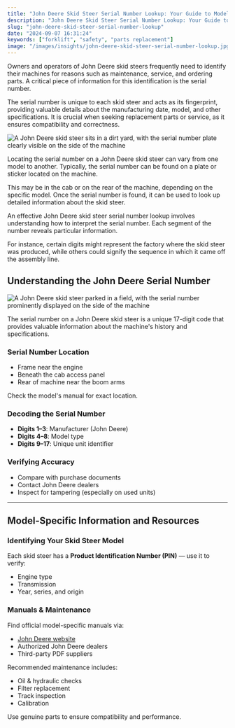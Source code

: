 ```yaml
---
title: "John Deere Skid Steer Serial Number Lookup: Your Guide to Model Identification"
description: "John Deere Skid Steer Serial Number Lookup: Your Guide to Model Identification"
slug: "john-deere-skid-steer-serial-number-lookup"
date: "2024-09-07 16:31:24"
keywords: ["forklift", "safety", "parts replacement"]
image: "/images/insights/john-deere-skid-steer-serial-number-lookup.jpg"
---
```


Owners and operators of John Deere skid steers frequently need to identify their machines for reasons such as maintenance, service, and ordering parts. A critical piece of information for this identification is the serial number.

The serial number is unique to each skid steer and acts as its fingerprint, providing valuable details about the manufacturing date, model, and other specifications. It is crucial when seeking replacement parts or service, as it ensures compatibility and correctness.

![A John Deere skid steer sits in a dirt yard, with the serial number plate clearly visible on the side of the machine](https://koala.sh/api/image/v2-7kwf2-1s0fa.jpg?width=1216&height=832&dream)

Locating the serial number on a John Deere skid steer can vary from one model to another. Typically, the serial number can be found on a plate or sticker located on the machine.

This may be in the cab or on the rear of the machine, depending on the specific model. Once the serial number is found, it can be used to look up detailed information about the skid steer.

An effective John Deere skid steer serial number lookup involves understanding how to interpret the serial number. Each segment of the number reveals particular information.

For instance, certain digits might represent the factory where the skid steer was produced, while others could signify the sequence in which it came off the assembly line.

## Understanding the John Deere Serial Number

![A John Deere skid steer parked in a field, with the serial number prominently displayed on the side of the machine](https://koala.sh/api/image/v2-7kwfe-2oouq.jpg?width=1216&height=832&dream)

The serial number on a John Deere skid steer is a unique 17-digit code that provides valuable information about the machine's history and specifications.

### Serial Number Location

- Frame near the engine  
- Beneath the cab access panel  
- Rear of machine near the boom arms  

Check the model's manual for exact location.

### Decoding the Serial Number

- **Digits 1–3**: Manufacturer (John Deere)  
- **Digits 4–8**: Model type  
- **Digits 9–17**: Unique unit identifier  

### Verifying Accuracy

- Compare with purchase documents  
- Contact John Deere dealers  
- Inspect for tampering (especially on used units)

---

## Model-Specific Information and Resources

### Identifying Your Skid Steer Model

Each skid steer has a **Product Identification Number (PIN)** — use it to verify:

- Engine type  
- Transmission  
- Year, series, and origin

### Manuals & Maintenance

Find official model-specific manuals via:
- [John Deere website](https://www.deere.com/)
- Authorized John Deere dealers
- Third-party PDF suppliers

Recommended maintenance includes:

- Oil & hydraulic checks  
- Filter replacement  
- Track inspection  
- Calibration  

Use genuine parts to ensure compatibility and performance. 